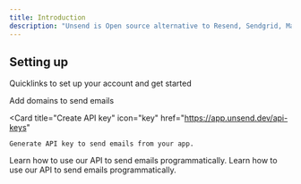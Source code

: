 ```yaml
---
title: Introduction
description: "Unsend is Open source alternative to Resend, Sendgrid, Mailgun and Postmark etc."
---
```


## Setting up

Quicklinks to set up your account and get started

<CardGroup col={2}>
  <Card
    title="Add domain"
    icon="globe"
    href="https://app.unsend.dev/domains"
  >
  Add domains to send emails
  </Card>

  <Card
    title="Create API key"
    icon="key"
    href="https://app.unsend.dev/api-keys"
  >
    Generate API key to send emails from your app.
  </Card>
  <Card
    title="Try our API"
    icon="code"
    href="/api-reference/introduction"
  >
    Learn how to use our API to send emails programmatically.
  </Card>
  <Card
    title="NodeJS"
    icon="node-js"
    href="/get-started/nodejs"
  >
    Learn how to use our API to send emails programmatically.
  </Card>
</CardGroup>
